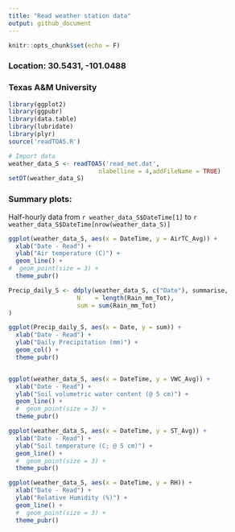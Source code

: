 ```yaml
---
title: "Read weather station data"
output: github_document
---
```


```r
knitr::opts_chunk$set(echo = F)
```

### Location: 30.5431, -101.0488
### Texas A&M University

```r
library(ggplot2)
library(ggpubr) 
library(data.table)
library(lubridate)
library(plyr)
source('readTOA5.R')

# Import data
weather_data_S <- readTOA5('read_met.dat',
                         nlabelline = 4,addFileName = TRUE)
setDT(weather_data_S)
```

### Summary plots:
Half-hourly data from `r weather_data_S$DateTime[1]` to `r weather_data_S$DateTime[nrow(weather_data_S)]`

```r
ggplot(weather_data_S, aes(x = DateTime, y = AirTC_Avg)) + 
  xlab("Date - Read") +
  ylab("Air temperature (C)") +
  geom_line() +
#  geom_point(size = 3) +
  theme_pubr()

Precip_daily_S <- ddply(weather_data_S, c("Date"), summarise,
                   N    = length(Rain_mm_Tot),
                   sum = sum(Rain_mm_Tot)
)

ggplot(Precip_daily_S, aes(x = Date, y = sum)) + 
  xlab("Date - Read") +
  ylab("Daily Precipitation (mm)") +
  geom_col() +
  theme_pubr()


ggplot(weather_data_S, aes(x = DateTime, y = VWC_Avg)) + 
  xlab("Date - Read") +
  ylab("Soil volumetric water content (@ 5 cm)") +
  geom_line() +
  #  geom_point(size = 3) +
  theme_pubr()

ggplot(weather_data_S, aes(x = DateTime, y = ST_Avg)) + 
  xlab("Date - Read") +
  ylab("Soil temperature (C; @ 5 cm)") +
  geom_line() +
  #  geom_point(size = 3) +
  theme_pubr()

ggplot(weather_data_S, aes(x = DateTime, y = RH)) + 
  xlab("Date - Read") +
  ylab("Relative Humidity (%)") +
  geom_line() +
  #  geom_point(size = 3) +
  theme_pubr()  
```

